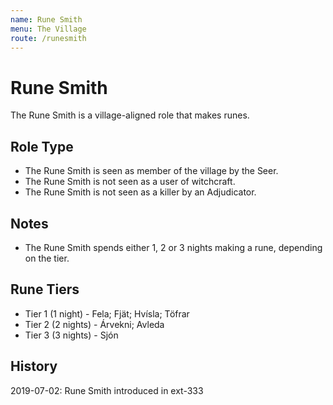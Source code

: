 ```yaml
---
name: Rune Smith
menu: The Village
route: /runesmith
---
```


# Rune Smith

The Rune Smith is a village-aligned role that makes runes.

## Role Type

  - The Rune Smith is seen as member of the village by the Seer.
  - The Rune Smith is not seen as a user of witchcraft.
  - The Rune Smith is not seen as a killer by an Adjudicator.

## Notes

  - The Rune Smith spends either 1, 2 or 3 nights making a rune,
    depending on the tier.

## Rune Tiers

  - Tier 1 (1 night) - Fela; Fjät; Hvísla; Töfrar
  - Tier 2 (2 nights) - Árvekni; Avleda
  - Tier 3 (3 nights) - Sjón

## History

2019-07-02: Rune Smith introduced in ext-333

